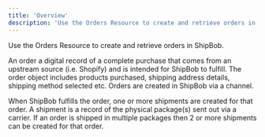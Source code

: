 ```yaml
---
title: 'Overview'
description: 'Use the Orders Resource to create and retrieve orders in ShipBob.'
---
```


Use the Orders Resource to create and retrieve orders in ShipBob.

An order a digital record of a complete purchase that comes from an upstream source (i.e. Shopify) and is intended for ShipBob to fulfill. The order object includes products purchased, shipping address details, shipping method selected etc. Orders are created in ShipBob via a channel.

When ShipBob fulfills the order, one or more shipments are created for that order. A shipment is a record of the physical package(s) sent out via a carrier. If an order is shipped in multiple packages then 2 or more shipments can be created for that order.